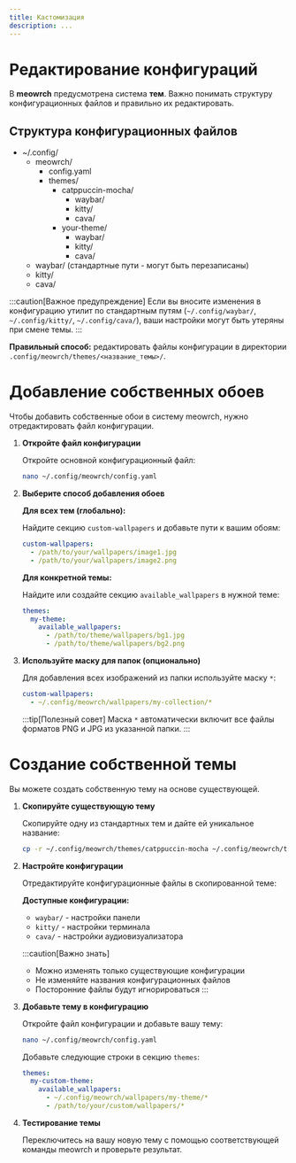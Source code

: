 ```yaml
---
title: Кастомизация
description: ...
---
```



# Редактирование конфигураций

В **meowrch** предусмотрена система **тем**. Важно понимать структуру конфигурационных файлов и правильно их редактировать.

## Структура конфигурационных файлов

<FileTree>

- ~/.config/
  - meowrch/
    - config.yaml
    - themes/
      - catppuccin-mocha/
        - waybar/
        - kitty/
        - cava/
      - your-theme/
        - waybar/
        - kitty/
        - cava/
  - waybar/ (стандартные пути - могут быть перезаписаны)
  - kitty/
  - cava/

</FileTree>

:::caution[Важное предупреждение]
Если вы вносите изменения в конфигурацию утилит по стандартным путям (`~/.config/waybar/`, `~/.config/kitty/`, `~/.config/cava/`), ваши настройки могут быть утеряны при смене темы.
:::

**Правильный способ:** редактировать файлы конфигурации в директории `.config/meowrch/themes/<название_темы>/`.

# Добавление собственных обоев

Чтобы добавить собственные обои в систему meowrch, нужно отредактировать файл конфигурации.

<Steps>

1. **Откройте файл конфигурации**
   
   Откройте основной конфигурационный файл:
   ```bash
   nano ~/.config/meowrch/config.yaml
   ```

2. **Выберите способ добавления обоев**
   
   **Для всех тем (глобально):**
   
   Найдите секцию `custom-wallpapers` и добавьте пути к вашим обоям:
   ```yaml
   custom-wallpapers:
     - /path/to/your/wallpapers/image1.jpg
     - /path/to/your/wallpapers/image2.png
   ```
   
   **Для конкретной темы:**
   
   Найдите или создайте секцию `available_wallpapers` в нужной теме:
   ```yaml
   themes:
     my-theme:
       available_wallpapers:
         - /path/to/theme/wallpapers/bg1.jpg
         - /path/to/theme/wallpapers/bg2.png
   ```

3. **Используйте маску для папок (опционально)**
   
   Для добавления всех изображений из папки используйте маску `*`:
   ```yaml
   custom-wallpapers:
     - ~/.config/meowrch/wallpapers/my-collection/*
   ```
   
   :::tip[Полезный совет]
   Маска `*` автоматически включит все файлы форматов PNG и JPG из указанной папки.
   :::

</Steps>

# Создание собственной темы

Вы можете создать собственную тему на основе существующей.

<Steps>

1. **Скопируйте существующую тему**
   
   Скопируйте одну из стандартных тем и дайте ей уникальное название:
   ```bash
   cp -r ~/.config/meowrch/themes/catppuccin-mocha ~/.config/meowrch/themes/my-custom-theme
   ```

2. **Настройте конфигурации**
   
   Отредактируйте конфигурационные файлы в скопированной теме:
   
   **Доступные конфигурации:**
   - `waybar/` - настройки панели
   - `kitty/` - настройки терминала
   - `cava/` - настройки аудиовизуализатора
   
   :::caution[Важно знать]
   - Можно изменять только существующие конфигурации
   - Не изменяйте названия конфигурационных файлов
   - Посторонние файлы будут игнорироваться
   :::

3. **Добавьте тему в конфигурацию**
   
   Откройте файл конфигурации и добавьте вашу тему:
   ```bash
   nano ~/.config/meowrch/config.yaml
   ```
   
   Добавьте следующие строки в секцию `themes`:
   ```yaml
   themes:
     my-custom-theme:
       available_wallpapers:
         - ~/.config/meowrch/wallpapers/my-theme/*
         - /path/to/your/custom/wallpapers/*
   ```

4. **Тестирование темы**
   
   Переключитесь на вашу новую тему с помощью соответствующей команды meowrch и проверьте результат.

</Steps>
